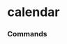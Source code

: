 # calendar


### Commands
<ul className='grid grid-cols-1 md:grid-cols-2 lg:grid-cols-3 xl:grid-cols-4 gap-4 -ml-6'><ReferenceCard
    title="dividend"
    description="Upcoming and Historical Dividend Calendar."
    url="calendar/dividend"
    command
/><ReferenceCard
    title="ipo"
    description="Upcoming and Historical IPO Calendar."
    url="calendar/ipo"
    command
/><ReferenceCard
    title="earnings"
    description="Upcoming and Historical earnings calendar."
    url="calendar/earnings"
    command
/>
</ul>
